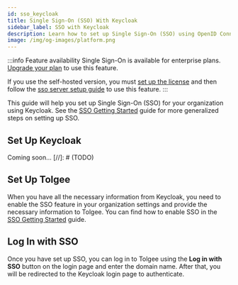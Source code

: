 ```yaml
---
id: sso_keycloak
title: Single Sign-On (SSO) With Keycloak
sidebar_label: SSO with Keycloak
description: Learn how to set up Single Sign-On (SSO) using OpenID Connect with Keycloak.
image: /img/og-images/platform.png
---
```



:::info Feature availability
Single Sign-On is available for enterprise plans. [Upgrade your plan](https://tolgee.io/pricing) to use this feature.

If you use the self-hosted version, you must [set up the license](/platform/self_hosting/licensing) and then follow the [sso server setup guide](/platform/sso/sso_server_setup) to use this feature.
:::

This guide will help you set up Single Sign-On (SSO) for your organization using Keycloak. See the [SSO Getting Started](/platform/sso/sso_getting_started) guide for more generalized steps on setting up SSO.

## Set Up Keycloak

Coming soon...
[//]: # (TODO)

## Set Up Tolgee

When you have all the necessary information from Keycloak, you need to enable the SSO feature in your organization settings and provide the necessary information to Tolgee.
You can find how to enable SSO in the [SSO Getting Started](/platform/sso/sso_getting_started) guide.

## Log In with SSO

Once you have set up SSO, you can log in to Tolgee using the **Log in with SSO** button on the login page and enter the domain name.
After that, you will be redirected to the Keycloak login page to authenticate.
